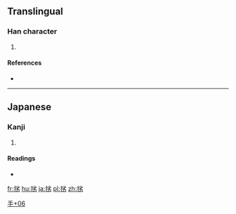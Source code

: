 ==Translingual==

===Han character===
{{Han char|rn=64|rad=手|as=06|sn=9|four=|canj=手火竹尸 (QFHS)}}

# {{defn|Han|sort=手06}}

====References====
* {{Han ref|kx=0431.171|dkj=12081|dj=0780.240|hdz=31868.151|uh=6318|ud=25368}}

----

==Japanese==

===Kanji===
{{ja-kanji|grade=|rs=手06}}

# {{defn|lang=ja|sort=手06}}

====Readings====
* {{ja-readings|on=|kun=[[むしる]] (mushiru), [[むしりとる]] (mushiritoru)}}

[[Category:Japanese-only CJKV Characters|手+06]]

[[fr:挘]]
[[hu:挘]]
[[ja:挘]]
[[pl:挘]]
[[zh:挘]]